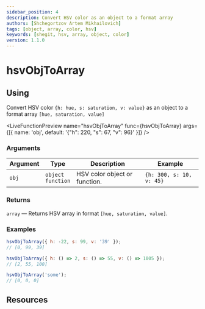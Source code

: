 ```yaml
---
sidebar_position: 4
description: Convert HSV color as an object to a format array
authors: [Shchegortzov Artem Mikhailovich]
tags: [object, array, color, hsv]
keywords: [shegit, hsv, array, object, color]
version: 1.1.0
---
```




# hsvObjToArray

## Using

Convert HSV color `{h: hue, s: saturation, v: value}` as an object to a format array `[hue, saturation, value]`

<LiveFunctionPreview
  name="hsvObjToArray"
  func={hsvObjToArray}
  args={[{ name: 'obj', default: '{"h": 220, "s": 67, "v": 96}' }]}
/>

### Arguments

| Argument | Type                       | Description                   | Example                  |
| -------- | -------------------------- | ----------------------------- | ------------------------ |
| `obj`    | `object` <br /> `function` | HSV color object or function. | `{h: 300, s: 10, v: 45}` |

### Returns

`array` — Returns HSV array in format `[hue, saturation, value]`.

### Examples

```js
hsvObjToArray({ h: -22, s: 99, v: '39' });
// [0, 99, 39]

hsvObjToArray({ h: () => 2, s: () => 55, v: () => 1005 });
// [2, 55, 100]

hsvObjToArray('some');
// [0, 0, 0]
```

## Resources

<Resources constants={constants} />
